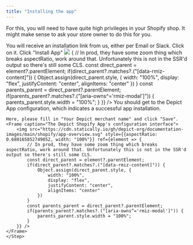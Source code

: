 ```yaml
---
title: "Installing the app"
---
```


<Info>For this, you will need to have quite high privileges in your Shopify shop. It might make sense to ask your store owner to do this for you.</Info>


<Steps>
    <Step title="First Step">
        You will receive an installation link from us, either per Email or Slack. Click on it.
    </Step>
    <Step title="Second Step">
        Click "Install App"
        <Frame caption="Screenshot of the app installation process">
            <img src="https://cdn.statically.io/gh/depict-org/documentation-images/main/shopify/app-install.svg" style={{aspectRatio: 0.3487847657, width: "100%", padding: "10px", background: "white"}} ref={element => {
                // In prod, they have some zoom thing which breaks aspectRatio, work around that. Unfortunately this is not in the SSR'd output so there's still some CLS.
                const direct_parent = element?.parentElement;
                if(direct_parent?.matches?.("[data-rmiz-content]")) {
                    Object.assign(direct_parent.style, {
                        width: "100%",
                        display: "flex",
                        justifyContent: "center",
                        alignItems: "center"
                    })
                }
                const parents_parent = direct_parent?.parentElement;
                if(parents_parent?.matches?.("[aria-owns^='rmiz-modal']")) {
                    parents_parent.style.width = "100%";
                }
            }} />
        </Frame>
    </Step>
    <Step title="Third Step">
    You should get to the Depict App configuration, which indicates a successful app installation.

    Here, please fill in "Your Depict merchant name" and click "Save".
    <Frame caption="The Depict Shopify App's configuration interface">
        <img src="https://cdn.statically.io/gh/depict-org/documentation-images/main/shopify/app-overview.svg" style={{aspectRatio: 0.680165852749052, width: "100%"}} ref={element => {
            // In prod, they have some zoom thing which breaks aspectRatio, work around that. Unfortunately this is not in the SSR'd output so there's still some CLS.
            const direct_parent = element?.parentElement;
            if(direct_parent?.matches?.("[data-rmiz-content]")) {
                Object.assign(direct_parent.style, {
                    width: "100%",
                    display: "flex",
                    justifyContent: "center",
                    alignItems: "center"
                })
            }
            const parents_parent = direct_parent?.parentElement;
            if(parents_parent?.matches?.("[aria-owns^='rmiz-modal']")) {
                parents_parent.style.width = "100%";
            }
        }} />
    </Frame>
    </Step>
</Steps>
